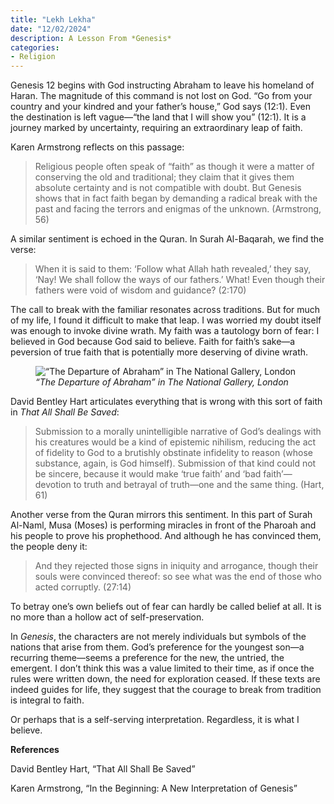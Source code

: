 ```yaml
---
title: "Lekh Lekha"
date: "12/02/2024"
description: A Lesson From *Genesis*
categories:
- Religion
---
```


Genesis 12 begins with God instructing Abraham to leave his homeland of Haran. The magnitude of this command is not lost on God. “Go from your country and your kindred and your father’s house,” God says (12:1). Even the destination is left vague—“the land that I will show you” (12:1). It is a journey marked by uncertainty, requiring an extraordinary leap of faith.

Karen Armstrong reflects on this passage:

> Religious people often speak of “faith” as though it were a matter of conserving the old and traditional; they claim that it gives them absolute certainty and is not compatible with doubt. But Genesis shows that in fact faith began by demanding a radical break with the past and facing the terrors and enigmas of the unknown. (Armstrong, 56)

A similar sentiment is echoed in the Quran. In Surah Al-Baqarah, we find the verse:

> When it is said to them: 'Follow what Allah hath revealed,' they say, 'Nay! We shall follow the ways of our fathers.' What! Even though their fathers were void of wisdom and guidance? (2:170)

The call to break with the familiar resonates across traditions. But for much of my life, I found it difficult to make that leap. I was worried my doubt itself was enough to invoke divine wrath. My faith was a tautology born of fear: I believed in God because God said to believe. Faith for faith’s sake—a peversion of true faith that is potentially more deserving of divine wrath.

![*"The Departure of Abraham" in The National Gallery, London*](Abraham.jpg "*The Departure of Abraham in The National Gallery, London*")

David Bentley Hart articulates everything that is wrong with this sort of faith in *That All Shall Be Saved*:

> Submission to a morally unintelligible narrative of God’s dealings with his creatures would be a kind of epistemic nihilism, reducing the act of fidelity to God to a brutishly obstinate infidelity to reason (whose substance, again, is God himself). Submission of that kind could not be sincere, because it would make ‘true faith’ and ‘bad faith’—devotion to truth and betrayal of truth—one and the same thing. (Hart, 61)

Another verse from the Quran mirrors this sentiment. In this part of Surah Al-Naml, Musa (Moses) is performing miracles in front of the Pharoah and his people to prove his prophethood. And although he has convinced them, the people deny it:

> And they rejected those signs in iniquity and arrogance, though their souls were convinced thereof: so see what was the end of those who acted corruptly. (27:14)

To betray one’s own beliefs out of fear can hardly be called belief at all. It is no more than a hollow act of self-preservation.

In *Genesis*, the characters are not merely individuals but symbols of the nations that arise from them. God’s preference for the youngest son—a recurring theme—seems a preference for the new, the untried, the emergent. I don’t think this was a value limited to their time, as if once the rules were written down, the need for exploration ceased. If these texts are indeed guides for life, they suggest that the courage to break from tradition is integral to faith.

Or perhaps that is a self-serving interpretation. Regardless, it is what I believe.

**References**

David Bentley Hart, "That All Shall Be Saved"

Karen Armstrong, "In the Beginning: A New Interpretation of Genesis"

